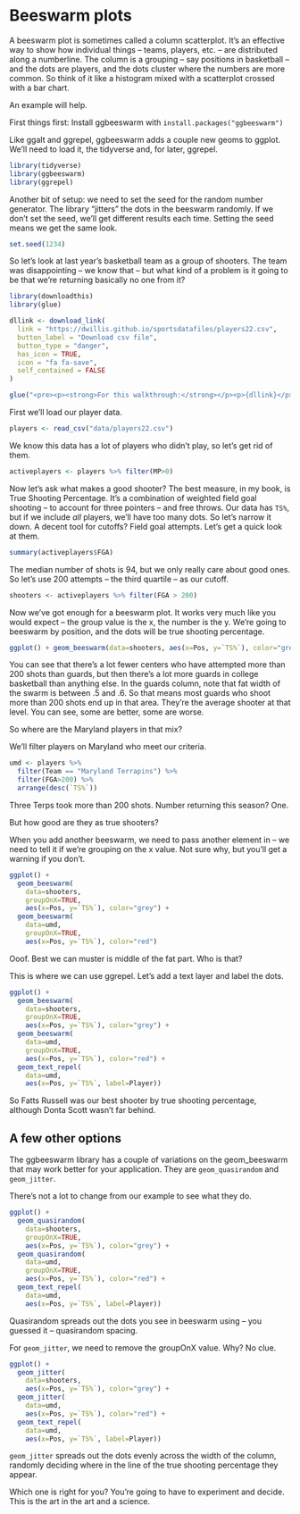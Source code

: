 # Beeswarm plots

A beeswarm plot is sometimes called a column scatterplot. It's an effective way to show how individual things -- teams, players, etc. -- are distributed along a numberline. The column is a grouping -- say positions in basketball -- and the dots are players, and the dots cluster where the numbers are more common. So think of it like a histogram mixed with a scatterplot crossed with a bar chart. 

An example will help.

First things first: Install ggbeeswarm with `install.packages("ggbeeswarm")`

Like ggalt and ggrepel, ggbeeswarm adds a couple new geoms to ggplot. We'll need to load it, the tidyverse and, for later, ggrepel.

```r
library(tidyverse)
library(ggbeeswarm)
library(ggrepel)
```

Another bit of setup: we need to set the seed for the random number generator. The library "jitters" the dots in the beeswarm randomly. If we don't set the seed, we'll get different results each time. Setting the seed means we get the same look. 

```r
set.seed(1234)
```

So let's look at last year's basketball team as a group of shooters. The team was disappointing -- we know that -- but what kind of a problem is it going to be that we're returning basically no one from it? 

```r
library(downloadthis)
library(glue)

dllink <- download_link(
  link = "https://dwillis.github.io/sportsdatafiles/players22.csv",
  button_label = "Download csv file",
  button_type = "danger",
  has_icon = TRUE,
  icon = "fa fa-save",
  self_contained = FALSE
)

glue("<pre><p><strong>For this walkthrough:</strong></p><p>{dllink}</p></pre>")
```

First we'll load our player data.

```r
players <- read_csv("data/players22.csv")
```

We know this data has a lot of players who didn't play, so let's get rid of them.

```r
activeplayers <- players %>% filter(MP>0) 
```

Now let's ask what makes a good shooter? The best measure, in my book, is True Shooting Percentage. It's a combination of weighted field goal shooting -- to account for three pointers -- and free throws. Our data has `TS%`, but if we include *all* players, we'll have too many dots. So let's narrow it down. A decent tool for cutoffs? Field goal attempts. Let's get a quick look at them. 

```r
summary(activeplayers$FGA)
```

The median number of shots is 94, but we only really care about good ones. So let's use 200 attempts -- the third quartile -- as our cutoff. 

```r
shooters <- activeplayers %>% filter(FGA > 200)
```

Now we've got enough for a beeswarm plot. It works very much like you would expect -- the group value is the x, the number is the y. We're going to beeswarm by position, and the dots will be true shooting percentage.

```r
ggplot() + geom_beeswarm(data=shooters, aes(x=Pos, y=`TS%`), color="grey")
```

You can see that there's a lot fewer centers who have attempted more than 200 shots than guards, but then there's a lot more guards in college basketball than anything else. In the guards column, note that fat width of the swarm is between .5 and .6. So that means most guards who shoot more than 200 shots end up in that area. They're the average shooter at that level. You can see, some are better, some are worse. 

So where are the Maryland players in that mix? 

We'll filter players on Maryland who meet our criteria. 

```r
umd <- players %>% 
  filter(Team == "Maryland Terrapins") %>% 
  filter(FGA>200) %>% 
  arrange(desc(`TS%`))
```

Three Terps took more than 200 shots. Number returning this season? One.

But how good are they as true shooters?  

When you add another beeswarm, we need to pass another element in -- we need to tell it if we're grouping on the x value. Not sure why, but you'll get a warning if you don't. 

```r
ggplot() + 
  geom_beeswarm(
    data=shooters, 
    groupOnX=TRUE, 
    aes(x=Pos, y=`TS%`), color="grey") + 
  geom_beeswarm(
    data=umd, 
    groupOnX=TRUE, 
    aes(x=Pos, y=`TS%`), color="red")
```
Ooof. Best we can muster is middle of the fat part. Who is that? 

This is where we can use ggrepel. Let's add a text layer and label the dots. 

```r
ggplot() + 
  geom_beeswarm(
    data=shooters, 
    groupOnX=TRUE, 
    aes(x=Pos, y=`TS%`), color="grey") + 
  geom_beeswarm(
    data=umd, 
    groupOnX=TRUE, 
    aes(x=Pos, y=`TS%`), color="red") + 
  geom_text_repel(
    data=umd, 
    aes(x=Pos, y=`TS%`, label=Player))
```

So Fatts Russell was our best shooter by true shooting percentage, although Donta Scott wasn't far behind. 

## A few other options

The ggbeeswarm library has a couple of variations on the geom_beeswarm that may work better for your application. They are `geom_quasirandom` and `geom_jitter`. 

There's not a lot to change from our example to see what they do. 

```r
ggplot() + 
  geom_quasirandom(
    data=shooters, 
    groupOnX=TRUE, 
    aes(x=Pos, y=`TS%`), color="grey") + 
  geom_quasirandom(
    data=umd, 
    groupOnX=TRUE, 
    aes(x=Pos, y=`TS%`), color="red") + 
  geom_text_repel(
    data=umd, 
    aes(x=Pos, y=`TS%`, label=Player))
```

Quasirandom spreads out the dots you see in beeswarm using -- you guessed it -- quasirandom spacing. 

For `geom_jitter`, we need to remove the groupOnX value. Why? No clue. 

```r
ggplot() + 
  geom_jitter(
    data=shooters, 
    aes(x=Pos, y=`TS%`), color="grey") + 
  geom_jitter(
    data=umd, 
    aes(x=Pos, y=`TS%`), color="red") + 
  geom_text_repel(
    data=umd, 
    aes(x=Pos, y=`TS%`, label=Player))
```

`geom_jitter` spreads out the dots evenly across the width of the column, randomly deciding where in the line of the true shooting percentage they appear. 

Which one is right for you? You're going to have to experiment and decide. This is the art in the art and a science. 